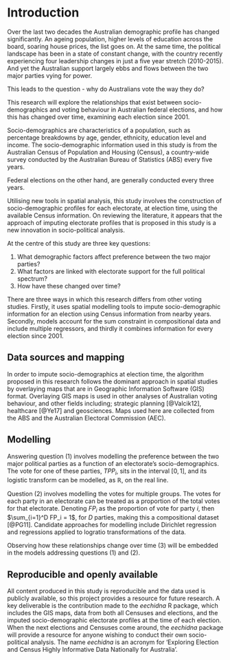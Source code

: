 # Introduction {#ch:intro}

Over the last two decades the Australian demographic profile has changed significantly. An ageing population, higher levels of education across the board, soaring house prices, the list goes on. At the same time, the political landscape has been in a state of constant change, with the country recently experiencing four leadership changes in just a five year stretch (2010-2015). And yet the Australian support largely ebbs and flows between the two major parties vying for power.

This leads to the question - why do Australians vote the way they do?

This research will explore the relationships that exist between socio-demographics and voting behaviour in Australian federal elections, and how this has changed over time, examining each election since 2001.

Socio-demographics are characteristics of a population, such as percentage breakdowns by age, gender, ethnicity, education level and income. The socio-demographic information used in this study is from the Australian Census of Population and Housing (Census), a country-wide survey conducted by the Australian Bureau of Statistics (ABS) every five years.

Federal elections on the other hand, are generally conducted every three years.

Utilising new tools in spatial analysis, this study involves the construction of socio-demographic profiles for each electorate, at election time, using the available Census information. On reviewing the literature, it appears that the approach of imputing electorate profiles that is proposed in this study is a new innovation in socio-political analysis.

At the centre of this study are three key questions:

1. What demographic factors affect preference between the two major parties?
2. What factors are linked with electorate support for the full political spectrum?
3. How have these changed over time?

There are three ways in which this research differs from other voting studies. Firstly, it uses spatial modelling tools to impute socio-demographic information for an election using Census information from nearby years. Secondly, models account for the sum constraint in compositional data and include multiple regressors, and thirdly it combines information for every election since 2001.

## Data sources and mapping

In order to impute socio-demographics at election time, the algorithm proposed in this research follows the dominant approach in spatial studies by overlaying maps that are in Geographic Information Software (GIS) format. Overlaying GIS maps is used in other analyses of Australian voting behaviour, and other fields including; strategic planning [@Valcik12], healthcare [@Ye17] and geosciences. Maps used here are collected from the ABS and the Australian Electoral Commission (AEC).

## Modelling

Answering question (1) involves modelling the preference between the two major political parties as a function of an electorate's socio-demographics. The vote for one of these parties, $TPP_i$, sits in the interval $[0,1]$, and its logistic transform can be modelled, as $\mathbb{R}$, on the real line.

Question (2) involves modelling the votes for multiple groups. The votes for each party in an electorate can be treated as a proportion of the total votes for that electorate. Denoting $FP_i$ as the proportion of vote for party $i$, then $\sum_{i=1}^D FP_i = 1$, for $D$ parties, making this a compositional dataset [@PG11]. Candidate approaches for modelling include Dirichlet regression and regressions applied to logratio transformations of the data.

Observing how these relationships change over time (3) will be embedded in the models addressing questions (1) and (2).

## Reproducible and openly available

All content produced in this study is reproducible and the data used is publicly available, so this project provides a resource for future research. A key deliverable is the contribution made to the *eechidna* R package, which includes the GIS maps, data from both all Censuses and elections, and the imputed socio-demographic electorate profiles at the time of each election. When the next elections and Censuses come around, the *eechidna* package will provide a resource for anyone wishing to conduct their own socio-political analysis. The name *eechidna* is an acronym for 'Exploring Election and Census Highly Informative Data Nationally for Australia'.


